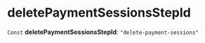 
# deletePaymentSessionsStepId

 `Const` **deletePaymentSessionsStepId**: `"delete-payment-sessions"`
